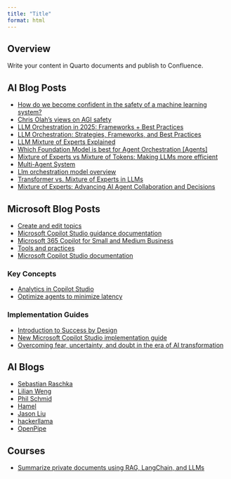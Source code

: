 ```yaml
---
title: "Title"
format: html
---
```


## Overview

Write your content in Quarto documents and publish to Confluence.

## AI Blog Posts

- [How do we become confident in the safety of a machine learning system?](https://www.alignmentforum.org/posts/FDJnZt8Ks2djouQTZ/how-do-we-become-confident-in-the-safety-of-a-machine)
- [Chris Olah’s views on AGI safety](https://www.alignmentforum.org/posts/X2i9dQQK3gETCyqh2/chris-olah-s-views-on-agi-safety)
- [LLM Orchestration in 2025: Frameworks + Best Practices](https://orq.ai/blog/llm-orchestration)
- [LLM Orchestration: Strategies, Frameworks, and Best Practices](https://labelyourdata.com/articles/llm-orchestration)
- [LLM Mixture of Experts Explained](https://www.tensorops.ai/post/what-is-mixture-of-experts-llm)
- [Which Foundation Model is best for Agent Orchestration [Agents]](https://artificialintelligencemadesimple.substack.com/p/which-foundation-model-is-best-for)
- [Mixture of Experts vs Mixture of Tokens: Making LLMs more efficient](https://www.superannotate.com/blog/mixture-of-experts-vs-mixture-of-tokens)
- [Multi-Agent System](https://superagi.com/multi-agent-system/)
- [Llm orchestration model overview](https://www.restack.io/p/llm-orchestration-answer-model-overview-cat-ai)
- [Transformer vs. Mixture of Experts in LLMs](https://blog.dailydoseofds.com/p/transformer-vs-mixture-of-experts)
- [Mixture of Experts: Advancing AI Agent Collaboration and Decisions](https://www.akira.ai/blog/mixture-of-experts-for-ai-agents)

## Microsoft Blog Posts

- [Create and edit topics](https://learn.microsoft.com/en-us/microsoft-copilot-studio/authoring-create-edit-topics?tabs=webApp)
- [Microsoft Copilot Studio guidance documentation](https://learn.microsoft.com/en-us/microsoft-copilot-studio/guidance/)
- [Microsoft 365 Copilot for Small and Medium Business](https://adoption.microsoft.com/en-us/copilot/smb/)
- [Tools and practices](https://www.microsoft.com/en-au/ai/tools-practices)
- [Microsoft Copilot Studio documentation](https://learn.microsoft.com/en-us/microsoft-copilot-studio/)

### Key Concepts

- [Analytics in Copilot Studio](https://learn.microsoft.com/en-us/microsoft-copilot-studio/analytics-overview)
- [Optimize agents to minimize latency](https://learn.microsoft.com/en-us/microsoft-copilot-studio/guidance/optimize-minimize-latency)

### Implementation Guides

- [Introduction to Success by Design](https://learn.microsoft.com/en-us/dynamics365/guidance/implementation-guide/success-by-design)
- [New Microsoft Copilot Studio implementation guide](https://www.microsoft.com/en-us/microsoft-copilot/blog/copilot-studio/new-microsoft-copilot-studio-implementation-guide/)
- [Overcoming fear, uncertainty, and doubt in the era of AI transformation](https://techcommunity.microsoft.com/blog/microsoftlearnblog/overcoming-fear-uncertainty-and-doubt-in-the-era-of-ai-transformation/3662204)

## AI Blogs

- [Sebastian Raschka](https://magazine.sebastianraschka.com/)
- [Lilian Weng](https://lilianweng.github.io/)
- [Phil Schmid](https://www.philschmid.de/)
- [Hamel](https://hamel.dev/)
- [Jason Liu](https://jxnl.co/writing/)
- [hackerllama](https://osanseviero.github.io/hackerllama/)
- [OpenPipe](https://openpipe.ai/blog)

## Courses

- [Summarize private documents using RAG, LangChain, and LLMs](https://cognitiveclass.ai/courses/summarize-private-documents-using-rag-langchain-and-llms)
